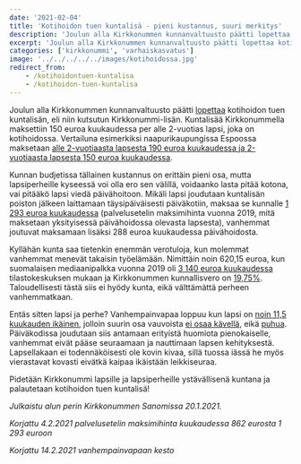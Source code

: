 ```yaml
---
date: '2021-02-04'
title: 'Kotihoidon tuen kuntalisä - pieni kustannus, suuri merkitys'
description: 'Joulun alla Kirkkonummen kunnanvaltuusto päätti lopettaa kotihoidon tuen kuntalisän, eli niin kutsutun Kirkkonummi-lisän. Kuntalisää Kirkkonummella maksettiin 150 euroa kuukaudessa per alle 2-vuotias lapsi, joka on kotihoidossa.'
excerpt: 'Joulun alla Kirkkonummen kunnanvaltuusto päätti lopettaa kotihoidon tuen kuntalisän, eli niin kutsutun Kirkkonummi-lisän. Kuntalisää Kirkkonummella maksettiin 150 euroa kuukaudessa per alle 2-vuotias lapsi, joka on kotihoidossa.'
categories: ['kirkkonummi', 'varhaiskasvatus']
image: '../../../../../images/kotihoidossa.jpg'
redirect_from:
    - /kotihoidontuen-kuntalisa
    - /kotihoidon-tuen-kuntalisa
---
```


Joulun alla Kirkkonummen kunnanvaltuusto päätti [lopettaa](https://www.kirkkonummi.fi/kotihoidon-tuen-kuntalisa-182019-alkaen) kotihoidon tuen kuntalisän, eli niin kutsutun Kirkkonummi-lisän. Kuntalisää Kirkkonummella maksettiin 150 euroa kuukaudessa per alle 2-vuotias lapsi, joka on kotihoidossa. Vertailuna esimerkiksi naapurikaupungissa Espoossa maksetaan [alle 2-vuotiaasta lapsesta 190 euroa kuukaudessa ja 2-vuotiaasta lapsesta 150 euroa kuukaudessa](https://www.espoo.fi/fi-FI/Kasvatus_ja_opetus/Varhaiskasvatus/Kotona_hoitaminen/Kotihoidon_tuki).

Kunnan budjetissa tällainen kustannus on erittäin pieni osa, mutta lapsiperheille kyseessä voi olla ero sen välillä, voidaanko lasta pitää kotona, vai pitääkö lapsi viedä päivähoitoon. Mikäli lapsi joudutaan kuntalisän poiston jälkeen laittamaan täysipäiväisesti päiväkotiin, maksaa se kunnalle [1 293 euroa kuukaudessa](https://www.kirkkonummi.fi/library/files/5c923621c91058d1e40005b4/Kn_s__nt_kirja_svl__1.8.2019.pdf#page=9) (palvelusetelin maksimihinta vuonna 2019, mitä maksetaan yksityisessä päivähoidossa olevasta lapsesta), vanhemmat joutuvat maksamaan lisäksi 288 euroa kuukaudessa päivähoidosta.

Kyllähän kunta saa tietenkin enemmän verotuloja, kun molemmat vanhemmat menevät takaisin työelämään. Nimittäin noin 620,15 euroa, kun suomalaisen mediaanipalkka vuonna 2019 oli [3 140 euroa kuukaudessa](https://www.tilastokeskus.fi/tup/suoluk/suoluk_palkat.html) tilastokeskuksen mukaan ja Kirkkonummen kunnallisvero on [19,75%](https://www.kirkkonummi.fi/tietoa-taloudesta). Taloudellisesti tästä siis ei hyödy kunta, eikä välttämättä perheen vanhemmatkaan.

Entäs sitten lapsi ja perhe? Vanhempainvapaa loppuu kun lapsi on [noin 11,5 kuukauden ikäinen](https://www.kela.fi/vanhempainraha), jolloin suurin osa vauvoista [ei osaa kävellä](https://www.mll.fi/vanhemmille/lapsen-kasvu-ja-kehitys/0-1-v/vauvan-liikunnallinen-kehitys/), eikä [puhua](https://www.mll.fi/vanhemmille/lapsen-kasvu-ja-kehitys/0-1-v/vauvan-sosiaalinen-kehitys/). Päiväkodissa joudutaan siis antamaan erityistä huomiota pienokaiselle, vanhemmat eivät pääse seuraamaan ja nauttimaan lapsen kehityksestä. Lapsellakaan ei todennäköisesti ole kovin kivaa, sillä tuossa iässä he myös vierastavat kovasti eivätkä kaipaa ikäistään leikkiseuraa.

Pidetään Kirkkonummi lapsille ja lapsiperheille ystävällisenä kuntana ja palautetaan kotihoidon tuen kuntalisä!

_Julkaistu alun perin Kirkkonummen Sanomissa 20.1.2021._

_Korjattu 4.2.2021 palvelusetelin maksimihinta kuukaudessa 862 eurosta 1 293 euroon_

_Korjattu 14.2.2021 vanhempainvapaan kesto_
